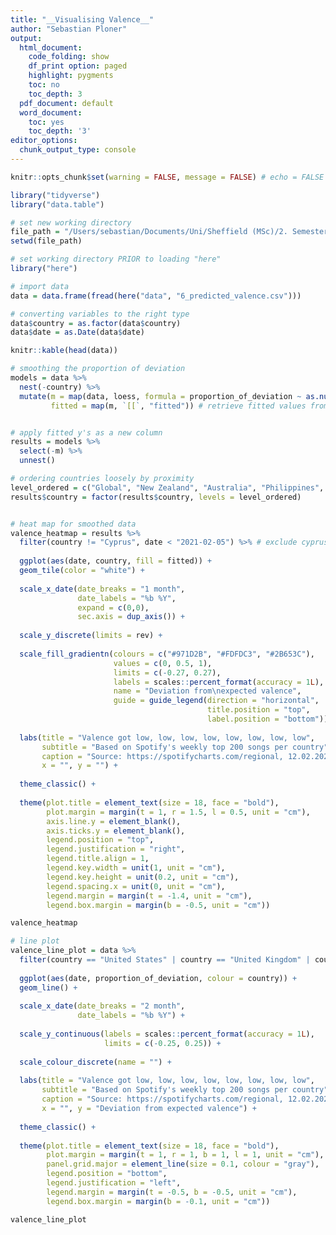 ```yaml
---
title: "__Visualising Valence__"
author: "Sebastian Ploner"
output:
  html_document:
    code_folding: show
    df_print option: paged
    highlight: pygments
    toc: no
    toc_depth: 3
  pdf_document: default
  word_document:
    toc: yes
    toc_depth: '3'
editor_options:
  chunk_output_type: console
---
```


```r

knitr::opts_chunk$set(warning = FALSE, message = FALSE) # echo = FALSE for hiden code

```


```r

library("tidyverse")
library("data.table")

# set new working directory
file_path = "/Users/sebastian/Documents/Uni/Sheffield (MSc)/2. Semester/Data Analysis and Viz/spotify_audio_feature_analysis/"
setwd(file_path)

# set working directory PRIOR to loading "here"
library("here")

# import data
data = data.frame(fread(here("data", "6_predicted_valence.csv")))

# converting variables to the right type
data$country = as.factor(data$country)
data$date = as.Date(data$date)

knitr::kable(head(data))

```


```r

# smoothing the proportion of deviation
models = data %>%
  nest(-country) %>%
  mutate(m = map(data, loess, formula = proportion_of_deviation ~ as.numeric(date), span = 0.2), # loess per country
         fitted = map(m, `[[`, "fitted")) # retrieve fitted values from each model


# apply fitted y's as a new column
results = models %>%
  select(-m) %>%
  unnest()

```


```r

# ordering countries loosely by proximity
level_ordered = c("Global", "New Zealand", "Australia", "Philippines", "Hong Kong SAR China", "Japan", "Singapore", "Malaysia", "Vietnam", "Thailand", "Taiwan", "Indonesia", "Israel", "Turkey", "Greece", "Cyprus", "Bulgaria", "Hungary", "Czechia", "Romania", "Poland", "Slovakia", "Austria","Luxembourg", "Switzerland", "Italy", "Germany", "Netherlands", "Belgium", "France", "Spain", "Portugal", "United Kingdom", "Ireland", "Denmark", "Norway", "Sweden", "Finland", "Latvia", "Lithuania", "Estonia", "South Africa", "Iceland", "United States", "Canada", "Mexico", "Dominican Republic", "Guatemala", "El Salvador", "Honduras", "Nicaragua", "Costa Rica", "Panama", "Colombia", "Ecuador", "Peru", "Bolivia", "Chile", "Brazil", "Paraguay", "Argentina", "Uruguay")
results$country = factor(results$country, levels = level_ordered)


# heat map for smoothed data
valence_heatmap = results %>%
  filter(country != "Cyprus", date < "2021-02-05") %>% # exclude cyprus due to skewing the results
  
  ggplot(aes(date, country, fill = fitted)) +
  geom_tile(color = "white") +
  
  scale_x_date(date_breaks = "1 month",
               date_labels = "%b %Y",
               expand = c(0,0),
               sec.axis = dup_axis()) +
  
  scale_y_discrete(limits = rev) +
  
  scale_fill_gradientn(colours = c("#971D2B", "#FDFDC3", "#2B653C"),
                       values = c(0, 0.5, 1),
                       limits = c(-0.27, 0.27),
                       labels = scales::percent_format(accuracy = 1L),
                       name = "Deviation from\nexpected valence",
                       guide = guide_legend(direction = "horizontal",
                                            title.position = "top",
                                            label.position = "bottom")) +
  
  labs(title = "Valence got low, low, low, low, low, low, low, low",
       subtitle = "Based on Spotify's weekly top 200 songs per country",
       caption = "Source: https://spotifycharts.com/regional, 12.02.2021",
       x = "", y = "") +
  
  theme_classic() +
  
  theme(plot.title = element_text(size = 18, face = "bold"),
        plot.margin = margin(t = 1, r = 1.5, l = 0.5, unit = "cm"),
        axis.line.y = element_blank(),
        axis.ticks.y = element_blank(),
        legend.position = "top",
        legend.justification = "right",
        legend.title.align = 1,
        legend.key.width = unit(1, unit = "cm"),
        legend.key.height = unit(0.2, unit = "cm"),
        legend.spacing.x = unit(0, unit = "cm"),
        legend.margin = margin(t = -1.4, unit = "cm"),
        legend.box.margin = margin(b = -0.5, unit = "cm"))

valence_heatmap

```


```r

# line plot
valence_line_plot = data %>%
  filter(country == "United States" | country == "United Kingdom" | country == "Germany") %>% 
  
  ggplot(aes(date, proportion_of_deviation, colour = country)) +
  geom_line() +
  
  scale_x_date(date_breaks = "2 month",
               date_labels = "%b %Y") +
  
  scale_y_continuous(labels = scales::percent_format(accuracy = 1L),
                     limits = c(-0.25, 0.25)) +
  
  scale_colour_discrete(name = "") +
  
  labs(title = "Valence got low, low, low, low, low, low, low, low",
       subtitle = "Based on Spotify's weekly top 200 songs per country",
       caption = "Source: https://spotifycharts.com/regional, 12.02.2021",
       x = "", y = "Deviation from expected valence") +
  
  theme_classic() +
  
  theme(plot.title = element_text(size = 18, face = "bold"),
        plot.margin = margin(t = 1, r = 1, b = 1, l = 1, unit = "cm"),
        panel.grid.major = element_line(size = 0.1, colour = "gray"),
        legend.position = "bottom",
        legend.justification = "left",
        legend.margin = margin(t = -0.5, b = -0.5, unit = "cm"),
        legend.box.margin = margin(b = -0.1, unit = "cm"))

valence_line_plot

```

